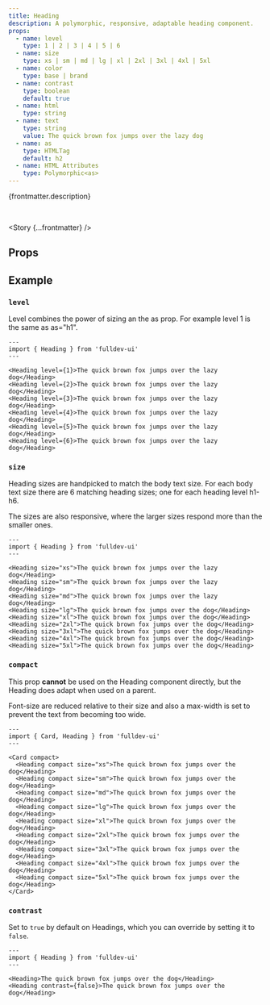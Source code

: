 ```yaml
---
title: Heading
description: A polymorphic, responsive, adaptable heading component.
props:
  - name: level
    type: 1 | 2 | 3 | 4 | 5 | 6
  - name: size
    type: xs | sm | md | lg | xl | 2xl | 3xl | 4xl | 5xl
  - name: color
    type: base | brand
  - name: contrast
    type: boolean
    default: true
  - name: html
    type: string
  - name: text
    type: string
    value: The quick brown fox jumps over the lazy dog
  - name: as
    type: HTMLTag
    default: h2
  - name: HTML Attributes
    type: Polymorphic<as>
---
```



{frontmatter.description}

<br />

<Story {...frontmatter} />

## Props

<PropsTable props={frontmatter.props} />

## Example

### `level`

Level combines the power of sizing an the as prop. For example level 1 is the same as as="h1".

```astro live
---
import { Heading } from 'fulldev-ui'
---

<Heading level={1}>The quick brown fox jumps over the lazy dog</Heading>
<Heading level={2}>The quick brown fox jumps over the lazy dog</Heading>
<Heading level={3}>The quick brown fox jumps over the lazy dog</Heading>
<Heading level={4}>The quick brown fox jumps over the lazy dog</Heading>
<Heading level={5}>The quick brown fox jumps over the lazy dog</Heading>
<Heading level={6}>The quick brown fox jumps over the lazy dog</Heading>
```

### `size`

<SizeProp />

Heading sizes are handpicked to match the body text size. For each body text size there are
6 matching heading sizes; one for each heading level h1-h6.

The sizes are also responsive, where the larger sizes respond more than the smaller ones.

```astro live
---
import { Heading } from 'fulldev-ui'
---

<Heading size="xs">The quick brown fox jumps over the lazy dog</Heading>
<Heading size="sm">The quick brown fox jumps over the lazy dog</Heading>
<Heading size="md">The quick brown fox jumps over the lazy dog</Heading>
<Heading size="lg">The quick brown fox jumps over the dog</Heading>
<Heading size="xl">The quick brown fox jumps over the dog</Heading>
<Heading size="2xl">The quick brown fox jumps over the dog</Heading>
<Heading size="3xl">The quick brown fox jumps over the dog</Heading>
<Heading size="4xl">The quick brown fox jumps over the dog</Heading>
<Heading size="5xl">The quick brown fox jumps over the dog</Heading>
```

### `compact`

<CompactProp />

This prop **cannot** be used on the Heading component directly, but the Heading does adapt when used on a parent.

Font-size are reduced relative to their size and also a max-width is set to prevent the text from becoming too wide.

```astro live
---
import { Card, Heading } from 'fulldev-ui'
---

<Card compact>
  <Heading compact size="xs">The quick brown fox jumps over the dog</Heading>
  <Heading compact size="sm">The quick brown fox jumps over the dog</Heading>
  <Heading compact size="md">The quick brown fox jumps over the dog</Heading>
  <Heading compact size="lg">The quick brown fox jumps over the dog</Heading>
  <Heading compact size="xl">The quick brown fox jumps over the dog</Heading>
  <Heading compact size="2xl">The quick brown fox jumps over the dog</Heading>
  <Heading compact size="3xl">The quick brown fox jumps over the dog</Heading>
  <Heading compact size="4xl">The quick brown fox jumps over the dog</Heading>
  <Heading compact size="5xl">The quick brown fox jumps over the dog</Heading>
</Card>
```

### `contrast`

Set to `true` by default on Headings, which you can override by setting it to `false`.

```astro live
---
import { Heading } from 'fulldev-ui'
---

<Heading>The quick brown fox jumps over the dog</Heading>
<Heading contrast={false}>The quick brown fox jumps over the dog</Heading>
```
